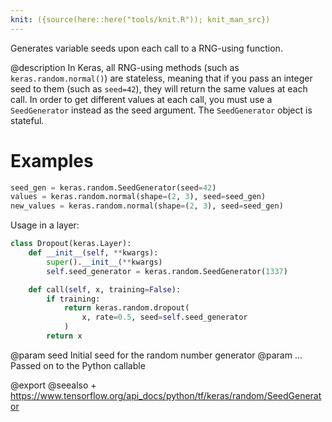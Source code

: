 ```yaml
---
knit: ({source(here::here("tools/knit.R")); knit_man_src})
---
```

Generates variable seeds upon each call to a RNG-using function.

@description
In Keras, all RNG-using methods (such as `keras.random.normal()`)
are stateless, meaning that if you pass an integer seed to them
(such as `seed=42`), they will return the same values at each call.
In order to get different values at each call, you must use a
`SeedGenerator` instead as the seed argument. The `SeedGenerator`
object is stateful.

# Examples
```python
seed_gen = keras.random.SeedGenerator(seed=42)
values = keras.random.normal(shape=(2, 3), seed=seed_gen)
new_values = keras.random.normal(shape=(2, 3), seed=seed_gen)
```

Usage in a layer:

```python
class Dropout(keras.Layer):
    def __init__(self, **kwargs):
        super().__init__(**kwargs)
        self.seed_generator = keras.random.SeedGenerator(1337)

    def call(self, x, training=False):
        if training:
            return keras.random.dropout(
                x, rate=0.5, seed=self.seed_generator
            )
        return x
```

@param seed Initial seed for the random number generator
@param ... Passed on to the Python callable

@export
@seealso
+ <https://www.tensorflow.org/api_docs/python/tf/keras/random/SeedGenerator>
